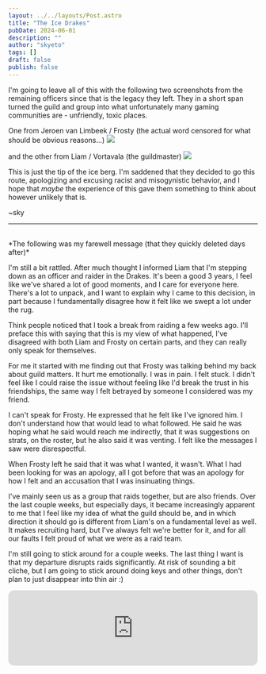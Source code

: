 ```yaml
---
layout: ../../layouts/Post.astro
title: "The Ice Drakes"
pubDate: 2024-06-01
description: ""
author: "skyeto"
tags: []
draft: false
publish: false
---
```



I'm going to leave all of this with the following two screenshots from the remaining officers since that is the legacy they left. They in a short span turned the guild and group into what unfortunately many gaming communities are - unfriendly, toxic places.

One from Jeroen van Limbeek / Frosty (the actual word censored for what should be obvious reasons...)
<img src="https://skyeto-blog-static.b-cdn.net/p/icedrakes/jeroen.png"/>

and the other from Liam / Vortavala (the guildmaster)
<img src="https://skyeto-blog-static.b-cdn.net/p/icedrakes/liam.png"/>

This is just the tip of the ice berg. I'm saddened that they decided to go this route, apologizing and excusing racist and misogynistic behavior, and I hope that *maybe* the experience of this gave them something to think about however unlikely that is.

~sky

---
<br/>
*The following was my farewell message (that they quickly deleted days after)*

I'm still a bit rattled. After much thought I informed Liam that I'm stepping down as an officer and raider in the Drakes. It's been a good 3 years, I feel like we've shared a lot of good moments, and I care for everyone here. There's a lot to unpack, and I want to explain why I came to this decision, in part because I fundamentally disagree how it felt like we swept a lot under the rug.

Think people noticed that I took a break from raiding a few weeks ago. I'll preface this with saying that this is my view of what happened, I've disagreed with both Liam and Frosty on certain parts, and they can really only speak for themselves. 

For me it started with me finding out that Frosty was talking behind my back about guild matters. It hurt me emotionally. I was in pain. I felt stuck. I didn't feel like I could raise the issue without feeling like I'd break the trust in his friendships, the same way I felt betrayed by someone I considered was my friend.

I can't speak for Frosty. He expressed that he felt like I've ignored him. I don't understand how that would lead to what followed. He said he was hoping what he said would reach me indirectly, that it was suggestions on strats, on the roster, but he also said it was venting. I felt like the messages I saw were disrespectful.

When Frosty left he said that it was what I wanted, it wasn't. What I had been looking for was an apology, all I got before that was an apology for how I felt and an accusation that I was insinuating things.    

I've mainly seen us as a group that raids together, but are also friends. Over the last couple weeks, but especially days, it became increasingly apparent to me that I feel like my idea of what the guild should be, and in which direction it should go is different from Liam's on a fundamental level as well. It makes recruiting hard, but I've always felt we're better for it, and for all our faults I felt proud of what we were as a raid team.

I'm still going to stick around for a couple weeks. The last thing I want is that my departure disrupts raids significantly. At risk of sounding a bit cliche, but I am going to stick around doing keys and other things, don't plan to just disappear into thin air :)

<DNT client:only="react" source="Spotify"><iframe style="border-radius:12px" src="https://open.spotify.com/embed/track/7pKfPomDEeI4TPT6EOYjn9?utm_source=generator" width="100%" height="152" frameBorder="0" allowfullscreen="" allow="autoplay; clipboard-write; encrypted-media; fullscreen; picture-in-picture" loading="lazy"></iframe></DNT>

